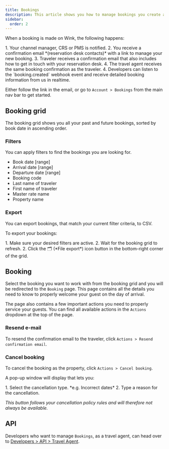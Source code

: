 ```yaml
---
title: Bookings
description: This article shows you how to manage bookings you create as a travel agent on Wink.
sidebar:
  order: 2
---
```



When a booking is made on Wink, the following happens:

<Steps>
1. Your channel manager, CRS or PMS is notified.
2. You receive a confirmation email *(reservation desk contacts)* with a link to manage your new booking.
3. Traveler receives a confirmation email that also includes how to get in touch with your reservation desk.
4. The travel agent receives the same booking confirmation as the traveler.
4. Developers can listen to the `booking.created` webhook event and receive detailed booking information from us in realtime.
</Steps>

Either follow the link in the email, or go to `Account > Bookings` from the main nav bar to get started.

## Booking grid

The booking grid shows you all your past and future bookings, sorted by book date in ascending order.

### Filters

You can apply filters to find the bookings you are looking for.

- Book date [range]
- Arrival date [range]
- Departure date [range]
- Booking code
- Last name of traveler
- First name of traveler
- Master rate name
- Property name

### Export

You can export bookings, that match your current filter criteria, to CSV.

To export your bookings:

<Steps>
1. Make sure your desired filters are active.
2. Wait for the booking grid to refresh.
2. Click the 🗂️ (*File export*) icon button in the bottom-right corner of the grid.
</Steps>

## Booking

Select the booking you want to work with from the booking grid and you will be redirected to the `Booking` page.
This page contains all the details you need to know to properly welcome your guest on the day of arrival.

The page also contains a few important actions you need to properly service your guests. You can find all available actions in the `Actions` dropdown at the top of the page.

### Resend e-mail

To resend the confirmation email to the traveler, click `Actions > Resend confirmation email`.

### Cancel booking

To cancel the booking as the property, click `Actions > Cancel booking`.

A pop-up window will display that lets you:

<Steps>
1. Select the cancellation type. *e.g. Incorrect dates*
2. Type a reason for the cancellation.
</Steps>

*This button follows your cancellation policy rules and will therefore not always be available.*

## API

Developers who want to manage `Bookings`, as a travel agent, can head over to [Developers > API > Travel Agent](/developers/apis/#travel-agent-api).
